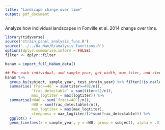 ```yaml
---
title: "Landscape change over time"
output: pdf_document
---
```


Analyze how individual landscapes in Fonville et al. 2014 change over time.

```r
library(tidyverse)
source('strain_panel_analysis_funs.R')
source('../../Ha_Nam/R/analysis_functions.R')
options(dplyr.summarise.inform = FALSE)
filter <- dplyr::filter
```

```r
hanam = import_full_HaNam_data()
```

```r
## For each individual, and sample year, get width, max_titer, and steepness
hanam %>%
  group_by(subject, sample_year, test_strain_year) %>% filter(!is.na(logtiter)) %>%
  summarise(`frac>=40` = sum(titer>=40)/n(),
            `frac_detectable` = sum(titer>5)/n(),
            max_logtiter = max(logtiter)) %>%
  summarise(nW40 = sum(`frac>=40`)/n(),
            nW0 = sum(frac_detectable)/n(),
            max_logtiter = max(max_logtiter),
            steepness = max_logtiter/(2*sum(frac_detectable))) %>%
  ggplot() +
  geom_line(aes(x = sample_year, y = nW0, group = subject), alpha = .3)
```


